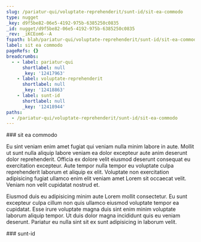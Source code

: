```yaml
---
slug: /pariatur-qui/voluptate-reprehenderit/sunt-id/sit-ea-commodo
type: nugget
_key: d9f5be82-06e5-4192-975b-6385250c0835
_id: nugget/d9f5be82-06e5-4192-975b-6385250c0835
_rev: _iKCEom6--A
fspath: blah/pariatur-qui/voluptate-reprehenderit/sunt-id/sit-ea-commodo.md
label: sit ea commodo
pageRefs: {}
breadcrumbs:
  - - label: pariatur-qui
      shortlabel: null
      _key: '12417963'
    - label: voluptate-reprehenderit
      shortlabel: null
      _key: '12418863'
    - label: sunt-id
      shortlabel: null
      _key: '12418944'
paths:
  - /pariatur-qui/voluptate-reprehenderit/sunt-id/sit-ea-commodo
---
```


<NuggetArea>
<Nugget slug="/pariatur-qui/voluptate-reprehenderit/sunt-id/sit-ea-commodo" type="nugget" _key="d9f5be82-06e5-4192-975b-6385250c0835" _id="nugget/d9f5be82-06e5-4192-975b-6385250c0835" _rev="_iKCEom6--A" fspath="blah/pariatur-qui/voluptate-reprehenderit/sunt-id/sit-ea-commodo.md" label="sit ea commodo" paths="/pariatur-qui/voluptate-reprehenderit/sunt-id/sit-ea-commodo">
<NuggetBody>
### sit ea commodo

Eu sint veniam enim amet fugiat qui veniam nulla minim labore in aute. Mollit ut sunt nulla aliquip labore veniam ea dolor excepteur aute anim deserunt dolor reprehenderit. Officia ex dolore velit eiusmod deserunt consequat eu exercitation excepteur. Aute tempor nulla tempor eu voluptate culpa reprehenderit laborum et aliquip ex elit. Voluptate non exercitation adipisicing fugiat ullamco enim elit veniam amet Lorem sit occaecat velit. Veniam non velit cupidatat nostrud et.

Eiusmod duis eu adipisicing minim aute Lorem mollit consectetur. Eu sunt excepteur culpa cillum non quis ullamco eiusmod voluptate tempor ea cupidatat. Esse irure voluptate magna duis sint enim minim voluptate laborum aliquip tempor. Ut duis dolor magna incididunt quis eu veniam deserunt. Pariatur eu nulla sint sit ex sunt adipisicing in laborum velit.

</NuggetBody>
<Breadcrumbs>
<Crumbs>
<Crumb _key="12417963" label="pariatur-qui" /><Crumb _key="12418863" label="voluptate-reprehenderit" /><Crumb _key="12418944" label="sunt-id" />
</Crumbs>
</Breadcrumbs>
</Nugget>

<NuggetsInbound>
</NuggetsInbound>
<NuggetsOutbound>
</NuggetsOutbound>
</NuggetArea>
<PassagesInbound>
<Passage direction="inbound" type="passage" _key="12418944" _id="passage/12418944" _rev="_iKCEom2--A" label="sunt-id" passage="sunt-id" fspath="blah/pariatur-qui/voluptate-reprehenderit/sunt-id" paths="/pariatur-qui/voluptate-reprehenderit/sunt-id" slug="/pariatur-qui/voluptate-reprehenderit/sunt-id">
<NuggetBody>
### sunt-id

</NuggetBody>
<Breadcrumbs>
<Crumbs>
<Crumb _key="12417963" label="pariatur-qui" /><Crumb _key="12418863" label="voluptate-reprehenderit" />
</Crumbs>
</Breadcrumbs>
</Passage>

</PassagesInbound>
<PassagesOutbound>
</PassagesOutbound>